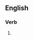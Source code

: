 ==English==

===Verb===
{{head|en|present participle}}

# {{present participle of|Australianize|lang=en|nocat=1}}